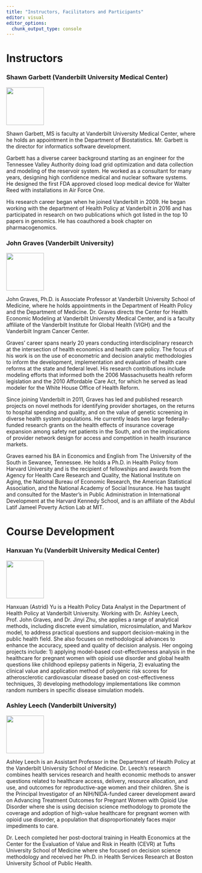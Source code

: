 ```yaml
---
title: "Instructors, Facilitators and Participants"
editor: visual
editor_options: 
  chunk_output_type: console
---
```


# Instructors

### Shawn Garbett (Vanderbilt University Medical Center)

[![](https://www.vumc.org/biostatistics/sites/default/files/people/Garbett_0.png){height="100" fig-align="left" fig-alt="Info about Hanxuan Yu"}](https://www.vumc.org/biostatistics/person/shawn-garbett)

Shawn Garbett, MS is faculty at Vanderbilt University Medical Center, where he holds an appointment in the Department of Biostatistics. Mr. Garbett is the director for informatics software development.

Garbett has a diverse career background starting as an engineer for the Tennessee Valley Authority doing load grid optimization and data collection and modeling of the reservoir system. He worked as a consultant for many years, designing high confidence medical and nuclear software systems. He designed the first FDA approved closed loop medical device for Walter Reed with installations in Air Force One.

His research career began when he joined Vanderbilt in 2009. He began working with the department of Health Policy at Vanderbilt in 2016 and has participated in research on two publications which got listed in the top 10 papers in genomics. He has coauthored a book chapter on pharmacogenomics.

### John Graves (Vanderbilt University)

[![](https://www.vumc.org/health-policy/sites/default/files/people/John%20Graves%202021%20crop.jpg){height="100" fig-align="left" fig-alt="Info about John Graves"}](https://www.vumc.org/health-policy/person/john-graves-phd)

John Graves, Ph.D. is Associate Professor at Vanderbilt University School of Medicine, where he holds appointments in the Department of Health Policy and the Department of Medicine. Dr. Graves directs the Center for Health Economic Modeling at Vanderbilt University Medical Center, and is a faculty affiliate of the Vanderbilt Institute for Global Health (VIGH) and the Vanderbilt Ingram Cancer Center.

Graves' career spans nearly 20 years conducting interdisciplinary research at the intersection of health economics and health care policy. The focus of his work is on the use of econometric and decision analytic methodologies to inform the development, implementation and evaluation of health care reforms at the state and federal level. His research contributions include modeling efforts that informed both the 2006 Massachusetts health reform legislation and the 2010 Affordable Care Act, for which he served as lead modeler for the White House Office of Health Reform.

Since joining Vanderbilt in 2011, Graves has led and published research projects on novel methods for identifying provider shortages, on the returns to hospital spending and quality, and on the value of genetic screening in diverse health system populations. He currently leads two large federally-funded research grants on the health effects of insurance coverage expansion among safety net patients in the South, and on the implications of provider network design for access and competition in health insurance markets.

Graves earned his BA in Economics and English from The University of the South in Sewanee, Tennessee. He holds a Ph.D. in Health Policy from Harvard University and is the recipient of fellowships and awards from the Agency for Health Care Research and Quality, the National Institute on Aging, the National Bureau of Economic Research, the American Statistical Association, and the National Academy of Social Insurance. He has taught and consulted for the Master's in Public Administration in International Development at the Harvard Kennedy School, and is an affiliate of the Abdul Latif Jameel Poverty Action Lab at MIT.

# Course Development

### Hanxuan Yu (Vanderbilt University Medical Center)

[![](image/head_Astrid.jpg){height="100" fig-align="left" fig-alt="Info about Hanxuan Yu"}](https://www.vumc.org/health-policy/)

Hanxuan (Astrid) Yu is a Health Policy Data Analyst in the Department of Health Policy at Vanderbilt University. Working with Dr. Ashley Leech, Prof. John Graves, and Dr. Jinyi Zhu, she applies a range of analytical methods, including discrete event simulation, microsimulation, and Markov model, to address practical questions and support decision-making in the public health field. She also focuses on methodological advances to enhance the accuracy, speed and quality of decision analysis. Her ongoing projects include: 1) applying model-based cost-effectiveness analysis in the healthcare for pregnant women with opioid use disorder and global health questions like childhood epilepsy patients in Nigeria, 2) evaluating the clinical value and application method of polygenic risk scores for atherosclerotic cardiovascular disease based on cost-effectiveness techniques, 3) developing methodology implementations like common random numbers in specific disease simulation models.

### Ashley Leech (Vanderbilt University)

[![](https://www.vumc.org/health-policy/sites/default/files/people/ashley%20leech.png){height="100" fig-align="left" fig-alt="Info about Ashley Leech"}](https://www.vumc.org/health-policy/person/ashley-leech-phd-ms)

Ashley Leech is an Assistant Professor in the Department of Health Policy at the Vanderbilt University School of Medicine. Dr. Leech's research combines health services research and health economic methods to answer questions related to healthcare access, delivery, resource allocation, and use, and outcomes for reproductive-age women and their children. She is the Principal Investigator of an NIH/NIDA-funded career development award on Advancing Treatment Outcomes for Pregnant Women with Opioid Use Disorder where she is using decision science methodology to promote the coverage and adoption of high-value healthcare for pregnant women with opioid use disorder, a population that disproportionately faces major impediments to care.

Dr. Leech completed her post-doctoral training in Health Economics at the Center for the Evaluation of Value and Risk in Health (CEVR) at Tufts University School of Medicine where she focused on decision science methodology and received her Ph.D. in Health Services Research at Boston University School of Public Health.
